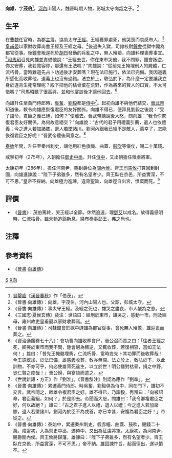 '''向雄'''{{BD|3世紀||286年||catIdx=X}}，字'''茂伯'''<ref>[[習鑿齒|習鑿齒]]《[[漢晉春秋|漢晉春秋]]》作「伯茂」。</ref>，[[河內|河內]]山陽人，魏晉時期人物，彭城太守向韶之子。<ref>《晉書·向雄傳》：向雄，字茂伯，河內山陽人也。父韶，彭城太守。</ref>

==生平==
在[[曹魏|曹魏]]任官時，為郡[[主簿|主簿]]，協助太守[[王經|王經]]。王經獲罪處死，他哭喪而哀感市人，<ref>《晉書·向雄傳》：事太守王經。及經之死也，雄哭之盡哀，市人鹹為之悲。</ref>[[皇甫晏|皇甫晏]]以家財收葬尚書王經及王經之母。<ref>《三國志·夏侯玄傳》裴注：世語曰：經刑於東市，雄哭之，感動一市。刑及經母，雍州故吏皇甫晏以家財收葬焉。</ref>後過失入獄，司隸校尉[[鐘會|鐘會]]從獄中闢為都官從事。後鐘會叛逆死於[[胡烈|胡烈]]發動的兵亂之中，無人殯殮，向雄料理喪葬事宜。<ref>《晉書·向雄傳》：司隸鐘會於獄中辟雄為都官從事，會死無人殯斂，雄迎喪而葬之。</ref>[[司馬昭|司馬昭]]召見向雄並責備他說：“王經去世，你在東市哭他，我不問罪。鐘會叛逆，你又安葬，我若寬容你，那還有王法嗎？”向雄說：“從前先王掩埋刑人的屍體，仁流朽骨，當時難道先占卜功過後才安葬嗎？現在法已施行，依法已完備。我因道義所感化而收葬他，道義上也沒有過錯。法立於上，敎弘於下，為什麼一定要讓我立身於違背生死常理呢？殿下把他的枯骨棄在荒野，作為將來的賢人的口實，不太可惜嗎？”司馬昭聽了很高興，並和他宴談後才讓他回去。<ref>《資治通鑑卷七十八》：會功曹向雄收葬會尸，晉公召而責之曰：「往者王經之死，卿哭於東市而我不問，鍾會躬為叛逆，又輒收葬，若復相容，當如王法何！」雄曰：「昔先王掩骼埋胔，仁流朽骨，當時豈先卜其功罪而後收葬哉！今王誅旣加，於法已備，雄感義收葬，敎亦無闕。法立於上，敎弘於下，以此訓物，不亦可乎，何必使雄背死違生，以立於世！明公讎對枯骨，捐之中野，豈仁賢之度哉！」晉公悅，與宴談而遣之。</ref>

向雄升任至黃門侍郎時，[[吳奮|吳奮]]、[[劉毅_(西晉)|劉毅]]都是[[侍中|侍中]]<ref>《世說新語・方正》作「劉淮」。《晉書斛注》則認為應作「劉準」。</ref>。起初向雄不與他們結交，[[晉武帝|晉武帝]]知道後，敕令向雄應恢復君臣的友好關係。向雄不得已，便拜見劉毅之後說：“受了詔命，君臣之義已絕，如何？”便離去。晉武帝聽說後大怒，問向雄 ​​：“我令你恢復君臣友好關係，為何故意絕交？”向雄說：“古代的君子用禮義引薦，退人也依禮義；今之進人若加諸膝，退人若墜諸川。劉河內跟我已經不是敵人，萬幸了，怎能恢復君臣之好呢！”晉武帝聽後同意之。<ref>《晉書·向雄傳》：累遷黃門侍郎。時吳奮、劉毅俱為侍中，同在門下，雄初不交言。武帝聞之，敕雄令複君臣之好。雄不得已，乃詣毅，再拜曰：「向被詔命，君臣義絕，如何？」於是即去。帝聞而大怒，問雄曰：「我令卿複君臣之好，何以故絕？」雄曰：「古之君子進人以禮，退人以禮；今之進人若加諸膝，退人若墜諸川。劉河內於臣不為戎首，亦已幸甚，安複為君臣之好！」帝從之。</ref>

[[泰始_(西晉)|泰始]]年間，升任至秦州刺史，讓他用紅色旗幟、曲蓋、[[鼓吹|鼓吹]]等儀仗，賜二十萬錢。

咸寧初年（275年），入朝擔任[[御史中丞|御史中丞]]，升任[[侍中|侍中]]，又出朝擔任徵虜將軍。

太康初年（286年），擔任河南尹，賜封爵位為[[關內侯|關內侯]]。齊王[[司馬攸|司馬攸]]打算回到封國，向雄進諫說：“陛下子弟雖多，然有名望者少。齊王臥在京邑，所益實深，不可不思。”皇帝不採納。向雄極力進諫，違背聖旨，向雄徑自出宮，憤慨而死。<ref>《晉書·向雄傳》：泰始中，累遷秦州刺史，假赤幢、曲蓋、鼓吹，賜錢二十萬。咸甯初，入為禦史中丞，遷侍中，又出為征虜將軍。太康初，為河南尹，賜爵關內侯。齊王攸將歸籓，雄諫曰：「陛下子弟雖多，然有名望者少。齊王臥在京邑，所益實深，不可不思。」帝不納。雄固諫忤旨，起而徑出，遂以憤卒。</ref>

==評價==
*《[[晉書|晉書]]》：茂伯篤終，哭王經以全節。休然追遠，理[[鄧艾|鄧艾]]以成名。故得義感明時，仁流枯骨。雖朱勃追論新息，欒布奏事彭王，弗之尚也。

==注釋==
{{reflist|2}}

==參考資料==
* 《[[晉書|晉書]]·[[s:晉書/卷048#向雄|向雄傳]]》

[[Category:向姓|S]]
[[Category:西晉政治人物|X向]]